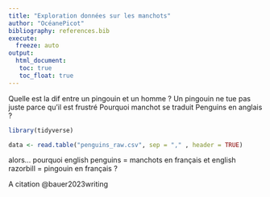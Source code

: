 ```yaml
---
title: "Exploration données sur les manchots"
author: "OcéanePicot" 
bibliography: references.bib
execute: 
  freeze: auto
output: 
  html_document:
   toc: true
   toc_float: true
---
```

Quelle est la dif entre un pingouin et un homme ? Un pingouin ne tue pas juste parce qu'il est frustré
Pourquoi manchot se traduit Penguins en anglais ?
```r
library(tidyverse)
```


```r
data <- read.table("penguins_raw.csv", sep = "," , header = TRUE)
```

alors... pourquoi english penguins = manchots en français et english razorbill = pingouin en français ?



A citation @bauer2023writing
